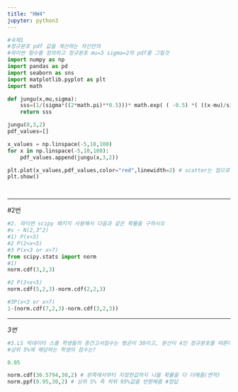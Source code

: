 ```yaml
---
title: "HW4"
jupyter: python3
---
```


```python
#숙제1
#정규분포 pdf 값을 계산하는 자신만의 
#파이썬 함수를 정의하고 정규분포 mu=3 sigma=2의 pdf를 그릴것
import numpy as np 
import pandas as pd
import seaborn as sns
import matplotlib.pyplot as plt
import math

def jungu(x,mu,sigma):
    sss=(1/(sigma*((2*math.pi)**0.5)))* math.exp( ( -0.5) *( ((x-mu)/sigma) **2) )
    return sss

jungu(0,3,2)
pdf_values=[]

x_values = np.linspace(-5,10,100)
for x in np.linspace(-5,10,100):
    pdf_values.append(jungu(x,3,2))

plt.plot(x_values,pdf_values,color="red",linewidth=2) # scatter는 점으로 line은 선으로
plt.show()




```
***

#2번

```python
#2. 파이썬 scipy 패키지 사용해서 다음과 같은 확률을 구하시오
#x ~ N(2,3^2)
#1) P(x<3)
#2 P(2<x<5)
#3 P(x<3 or x>7)
from scipy.stats import norm
#1)
norm.cdf(3,2,3)

```

```python
#2 P(2<x<5)
norm.cdf(5,2,3)-norm.cdf(2,2,3)

```

```python
#3P(x<3 or x>7)
1-(norm.cdf(7,2,3)-norm.cdf(3,2,3)) 
```


***

*3번*
```python
#3.LS 빅데이터 스쿨 학생들의 중간고사점수는 평균이 30이고, 분산이 4인 정규분포를 따른다
#상위 5%에 해당하는 학생의 점수는?

0.05

norm.cdf(36.5794,30,2) # 왼쪽에서부터 지정한값까지 나올 확률을 다 더해줌(면적)
norm.ppf(0.95,30,2) # 상위 5% 즉 하위 95%값을 반환해줌 #정답

```

